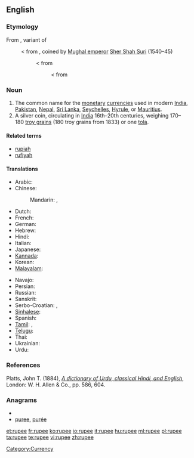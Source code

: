 ==English==
{{wikipedia}}

===Etymology===
From {{etyl|hi}} {{term|रुपीया|tr=rupīyā|lang=hi|sc=Deva}}, variant of {{term|रुपया|lang=hi|tr=rupayā|sc=Deva}}
: < from {{etyl|ur}} {{term|رپيا|lang=ur|sc=ur-Arab|tr=rupayā}}, coined by [[w:Mughal Empire|Mughal emperor]] [[w:Sher Shah Suri|Sher Shah Suri]] (1540–45)
:: < from {{etyl|sa}} {{term|रूप्यकं|lang=sa|sc=Deva|tr=rūpyakam||[[silver]] [[coin]]}}
::: < from {{etyl|sa}} {{term|रूप्य|lang=sa|sc=Deva|tr=rūpya||[[wrought]] silver}}

===Noun===
{{en-noun}}

# The common name for the [[monetary]] [[currency|currencies]] used in modern [[India]], [[Pakistan]], [[Nepal]], [[Sri Lanka]], [[Seychelles]], [[Hyrule]], or [[Mauritius]].
# A silver coin, circulating in [[India]] 16th–20th centuries, weighing 170–180&nbsp;[[troy grain]]s (180&nbsp;troy grains from 1833) or one [[tola]].

====Related terms====
* [[rupiah]]
* [[rufiyah]]

====Translations====
{{trans-top|monetary currency}}
* Arabic: {{t|ar|روپیہ|m|tr=ruupi}}
* Chinese:
*: Mandarin: {{t|cmn|盧比|sc=Hani}},  {{t|cmn|卢比|tr=lúbǐ|sc=Hani}}
* Dutch: {{t|nl|roepie|m}}
* French: {{t+|fr|roupie|f}}
* German: {{t+|de|Rupie|f}}
* Hebrew: {{t|he|רופי}}
* Hindi: {{t-|hi|रुपया|m|tr=rupyā|xs=Hindi}}
* Italian: {{t-|it|rupia|f}}
* Japanese: {{t|ja|ルピー|tr=rupī}}
* [[Kannada]]: {{t|kn|ರೂಪಾಯಿ|sc=Knda|xs=Kannada}}
* Korean: {{t|ko|루피|tr=rupi|sc=Hang}}
* [[Malayalam]]: {{t|ml|ശ്രൂപ|sc=Mlym|xs=Malayalam}}
{{trans-mid}}
* Navajo: {{tø|nv|róópii}}
* Persian: {{t|fa|روپیہ|xs=Persian}}
* Russian: {{t|ru|рупия|f|tr=rúpija}}
* Sanskrit: {{t|sa|रूप्यकम्|tr=rupyakam|xs=Sanskrit}}
* Serbo-Croatian: {{tø|sh|рупија|sc=Cyrl|xs=Serbo-Croatian}}, {{tø|sh|rupija|f|sc=Cyrl|xs=Serbo-Croatian}}
* [[Sinhalese]]: {{t|si|රුපියල|tr=rupiyal|sc=Sinh|xs=Sinhalese}}
* Spanish: {{t+|es|rupia|f}}
* [[Tamil]]: {{t|ta|உரூபாய்|tr=urūpāy|xs=Tamil}}, {{t+|ta|ரூபாய்|tr=rūpāy|xs=Tamil}}
* [[Telugu]]: {{t|te|రూపాయలు}}
* Thai: {{t|th|รูปี}}
* Ukrainian: {{t|uk|рупія|f|tr=rúpija|xs=Ukrainian}}
* Urdu: {{t|ur|روپیہ|tr=rupyā|xs=Urdu}}
{{trans-bottom}}

===References===
Platts, John T. (1884), ''[http://dsal.uchicago.edu/cgi-bin/philologic/contextualize.pl?p.4.platts.1549194 A dictionary of Urdu, classical Hindi, and English]'', London: W. H. Allen & Co., pp. 586, 604.

===Anagrams===
* {{alphagram|eepru}}
* [[puree#English|puree]], [[purée#English|purée]]

[[Category:Currency]]

[[et:rupee]]
[[fr:rupee]]
[[ko:rupee]]
[[io:rupee]]
[[it:rupee]]
[[hu:rupee]]
[[ml:rupee]]
[[pl:rupee]]
[[ta:rupee]]
[[te:rupee]]
[[vi:rupee]]
[[zh:rupee]]